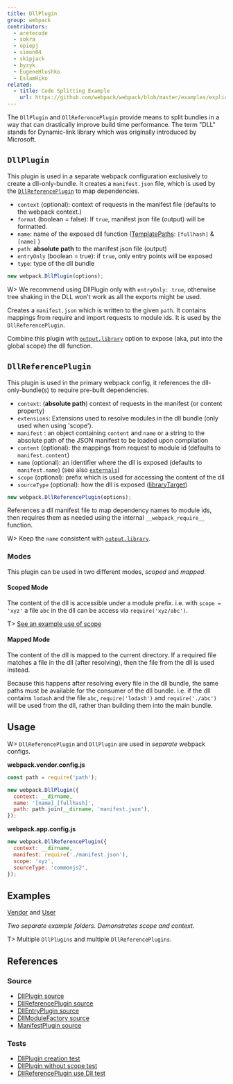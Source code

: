 ```yaml
---
title: DllPlugin
group: webpack
contributors:
  - aretecode
  - sokra
  - opiepj
  - simon04
  - skipjack
  - byzyk
  - EugeneHlushko
  - EslamHiko
related:
  - title: Code Splitting Example
    url: https://github.com/webpack/webpack/blob/master/examples/explicit-vendor-chunk/README.md
---
```


The `DllPlugin` and `DllReferencePlugin` provide means to split bundles in a way that can drastically improve build time performance. The term "DLL" stands for Dynamic-link library which was originally introduced by Microsoft.

## `DllPlugin`

This plugin is used in a separate webpack configuration exclusively to create a dll-only-bundle. It creates a `manifest.json` file, which is used by the [`DllReferencePlugin`](#dllreferenceplugin) to map dependencies.

- `context` (optional): context of requests in the manifest file (defaults to the webpack context.)
- `format` (boolean = false): If `true`, manifest json file (output) will be formatted.
- `name`: name of the exposed dll function ([TemplatePaths](https://github.com/webpack/webpack/blob/master/lib/TemplatedPathPlugin.js): `[fullhash]` & `[name]` )
- `path`: **absolute path** to the manifest json file (output)
- `entryOnly` (boolean = true): if `true`, only entry points will be exposed
- `type`: type of the dll bundle

```javascript
new webpack.DllPlugin(options);
```

W> We recommend using DllPlugin only with `entryOnly: true`, otherwise tree shaking in the DLL won't work as all the exports might be used.

Creates a `manifest.json` which is written to the given `path`. It contains mappings from require and import requests to module ids. It is used by the `DllReferencePlugin`.

Combine this plugin with [`output.library`](/configuration/output/#outputlibrary) option to expose (aka, put into the global scope) the dll function.

## `DllReferencePlugin`

This plugin is used in the primary webpack config, it references the dll-only-bundle(s) to require pre-built dependencies.

- `context`: (**absolute path**) context of requests in the manifest (or content property)
- `extensions`: Extensions used to resolve modules in the dll bundle (only used when using 'scope').
- `manifest` : an object containing `content` and `name` or a string to the absolute path of the JSON manifest to be loaded upon compilation
- `content` (optional): the mappings from request to module id (defaults to `manifest.content`)
- `name` (optional): an identifier where the dll is exposed (defaults to `manifest.name`) (see also [`externals`](/configuration/externals/))
- `scope` (optional): prefix which is used for accessing the content of the dll
- `sourceType` (optional): how the dll is exposed ([libraryTarget](/configuration/output/#outputlibrarytarget))

```javascript
new webpack.DllReferencePlugin(options);
```

References a dll manifest file to map dependency names to module ids, then requires them as needed using the internal `__webpack_require__` function.

W> Keep the `name` consistent with [`output.library`](/configuration/output/#outputlibrary).

### Modes

This plugin can be used in two different modes, _scoped_ and _mapped_.

#### Scoped Mode

The content of the dll is accessible under a module prefix. i.e. with `scope = 'xyz'` a file `abc` in the dll can be access via `require('xyz/abc')`.

T> [See an example use of scope](https://github.com/webpack/webpack/tree/master/examples/dll-user)

#### Mapped Mode

The content of the dll is mapped to the current directory. If a required file matches a file in the dll (after resolving), then the file from the dll is used instead.

Because this happens after resolving every file in the dll bundle, the same paths must be available for the consumer of the dll bundle. i.e. if the dll contains `lodash` and the file `abc`, `require('lodash')` and `require('./abc')` will be used from the dll, rather than building them into the main bundle.

## Usage

W> `DllReferencePlugin` and `DllPlugin` are used in _separate_ webpack configs.

**webpack.vendor.config.js**

```javascript
const path = require('path');

new webpack.DllPlugin({
  context: __dirname,
  name: '[name]_[fullhash]',
  path: path.join(__dirname, 'manifest.json'),
});
```

**webpack.app.config.js**

```javascript
new webpack.DllReferencePlugin({
  context: __dirname,
  manifest: require('./manifest.json'),
  scope: 'xyz',
  sourceType: 'commonjs2',
});
```

## Examples

[Vendor](https://github.com/webpack/webpack/tree/master/examples/dll) and [User](https://github.com/webpack/webpack/tree/master/examples/dll-user)

_Two separate example folders. Demonstrates scope and context._

T> Multiple `DllPlugins` and multiple `DllReferencePlugins`.

## References

### Source

- [DllPlugin source](https://github.com/webpack/webpack/blob/master/lib/DllPlugin.js)
- [DllReferencePlugin source](https://github.com/webpack/webpack/blob/master/lib/DllReferencePlugin.js)
- [DllEntryPlugin source](https://github.com/webpack/webpack/blob/master/lib/DllEntryPlugin.js)
- [DllModuleFactory source](https://github.com/webpack/webpack/blob/master/lib/DllModuleFactory.js)
- [ManifestPlugin source](https://github.com/webpack/webpack/blob/master/lib/LibManifestPlugin.js)

### Tests

- [DllPlugin creation test](https://github.com/webpack/webpack/blob/master/test/configCases/dll-plugin/0-create-dll/webpack.config.js)
- [DllPlugin without scope test](https://github.com/webpack/webpack/blob/master/test/configCases/dll-plugin/2-use-dll-without-scope/webpack.config.js)
- [DllReferencePlugin use Dll test](https://github.com/webpack/webpack/tree/master/test/configCases/dll-plugin)
